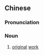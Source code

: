 {{also|原创作品}}
==Chinese==
{{zh-forms|s=原创作品|type=13}}

===Pronunciation===
{{zh-pron
|m=yuán chuàngzuòpǐn
|cat=n
}}

===Noun===
{{zh-noun}}

# [[original]] [[work]]